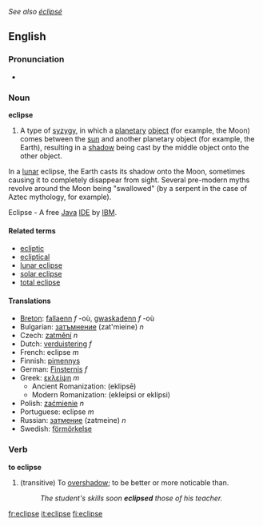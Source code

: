 {{rfc}}
''See also [[éclipsé]]''
==English==
===Pronunciation===
{{wikipedia}}
*{{audio|en-us-eclipse.ogg|Audio (US)}}

===Noun===
'''eclipse'''

#A type of [[syzygy]], in which a [[planetary]] [[object]] (for example, the Moon) comes between the [[sun]] and another planetary object (for example, the Earth), resulting in a [[shadow]] being cast by the middle object onto the other object.

In a [[lunar]] eclipse, the Earth casts its shadow onto the Moon, sometimes causing it to completely disappear from sight.  Several pre-modern myths revolve around the Moon being "swallowed" (by a serpent in the case of Aztec mythology, for example).

Eclipse - A free [[Java]] [[IDE]] by [[IBM]].

====Related terms====
*[[ecliptic]]
*[[ecliptical]]
*[[lunar eclipse]]
*[[solar eclipse]]
*[[total eclipse]]

====Translations====
*[[Breton]]: [[fallaenn]] ''f'' -où, [[gwaskadenn]] ''f'' -où
*Bulgarian: [[затъмнение]] (zat'mieine) ''n''
*Czech: [[zatmění]] ''n''
*Dutch: [[verduistering]] ''f''
*French: eclipse ''m''
*Finnish: [[pimennys]]
*German: [[Finsternis]] ''f''
*Greek: [[εκλείψη]] ''m''
**Ancient Romanization: (eklipsē)
**Modern Romanization: (ekleípsi or eklípsi)
*Polish: [[zaćmienie]] ''n''
*Portuguese: eclipse ''m''
*Russian: [[затмение]] (zatmeine) ''n''
*Swedish: [[förmörkelse]]

===Verb===
'''to eclipse'''
#(transitive) To [[overshadow]]; to be better or more noticable than.
#:''The student's skills soon '''eclipsed''' those of his teacher.''

[[fr:eclipse]]
[[it:eclipse]]
[[fi:eclipse]]